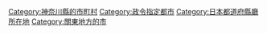 {{Catnav|頁面分類|地理|各國地理|日本地理|日本城市}}
{{Catnav|頁面分類|地理|各國地理|各國城市|日本城市}}
{{Catnav|頁面分類|人类社会|城市|各國城市|日本城市}}

{{catmore}}
{{Commonscat|Yokohama, Kanagawa}}
{{DEFAULTSORT:Yokohama-shi}}
[[Category:神奈川縣的市町村|Category:神奈川縣的市町村]]
[[Category:政令指定都市|Category:政令指定都市]]
[[Category:日本都道府縣廳所在地|Category:日本都道府縣廳所在地]]
[[Category:關東地方的市|Category:關東地方的市]]